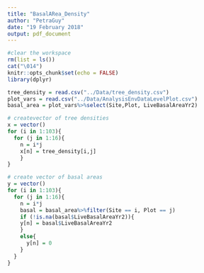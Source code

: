 ```yaml
---
title: "BasalARea_Density"
author: "PetraGuy"
date: "19 February 2018"
output: pdf_document
---
```


```r
#clear the workspace
rm(list = ls())
cat("\014")
knitr::opts_chunk$set(echo = FALSE)
library(dplyr)
```

```r
tree_density = read.csv("../Data/tree_density.csv")
plot_vars = read.csv("../Data/AnalysisEnvDataLevelPlot.csv")
basal_area = plot_vars%>%select(Site,Plot, LiveBasalAreaYr2)

# createvector of tree densities
x = vector()
for (i in 1:103){
  for (j in 1:16){
    n = i*j
    x[n] = tree_density[i,j]
    }
}

# create vector of basal areas
y = vector()
for (i in 1:103){
  for (j in 1:16){
    n = i*j
    basal = basal_area%>%filter(Site == i, Plot == j)
    if (!is.na(basal$LiveBasalAreaYr2)){
    y[n] = basal$LiveBasalAreaYr2
    }
    else{
      y[n] = 0
    }
  }
}
```